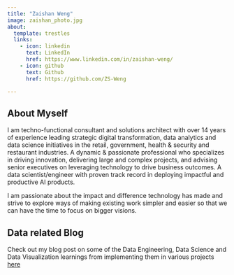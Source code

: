 ```yaml
---
title: "Zaishan Weng"
image: zaishan_photo.jpg
about:
  template: trestles
  links:
    - icon: linkedin
      text: LinkedIn
      href: https://www.linkedin.com/in/zaishan-weng/
    - icon: github
      text: Github
      href: https://github.com/ZS-Weng

---
```

::: {.column-page}

<h2> About Myself</h2>

I am techno-functional consultant and solutions architect with over 14 years of experience leading strategic digital transformation, data analytics and data science initiatives in the retail, government, health & security and restaurant industries. A dynamic & passionate professional who specializes in driving innovation, delivering large and complex projects, and advising senior executives on leveraging technology to drive business outcomes. A data scientist/engineer with proven track record in deploying impactful and productive AI products.

I am passionate about the impact and difference technology has made and strive to explore ways of making existing work simpler and easier so that we can have the time to focus on bigger visions.

## Data related Blog

Check out my blog post on some of the Data Engineering, Data Science and Data Visualization learnings from implementing them in various projects [here](blog.qmd)

:::
